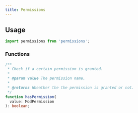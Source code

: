 ```yaml
---
title: Permissions
---
```


## Usage

```typescript
import permissions from 'permissions';
```

### Functions

```typescript
/**
 * Check if a certain permission is granted.
 *
 * @param value The permission name.
 *
 * @returns Wheather the the permission is granted or not.
 */
function hasPermission(
  value: ModPermission
): boolean;
```
